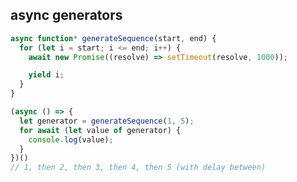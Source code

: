 
## async generators

```js
async function* generateSequence(start, end) {
  for (let i = start; i <= end; i++) {
    await new Promise((resolve) => setTimeout(resolve, 1000));

    yield i;
  }
}

(async () => {
  let generator = generateSequence(1, 5);
  for await (let value of generator) {
    console.log(value);
  }
})()
// 1, then 2, then 3, then 4, then 5 (with delay between)
```


